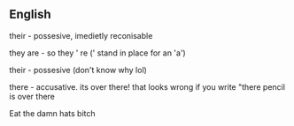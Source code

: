 ==English==
{{rank|them|when|if|52|there|more|out|into}}

their - possesive, imedietly reconisable

they are - so they ' re (' stand in place for an 'a')

their - possesive (don't know why lol)

there - accusative. its over there! that looks wrong if you write "there pencil is over there

Eat the damn hats bitch
